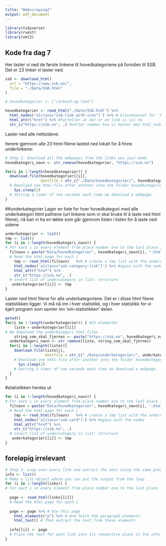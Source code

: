 ```yaml
---
title: "Webscraping2"
output: pdf_document
---
```


```r
library(tidyverse)
library(rvest)
library(xml2)
```

## Kode fra dag 7
Her laster vi ned de første linkene til hovedkategoriene på forsiden til SSB. Det er 23 linker vi laster ned. 
  
```r
ssb <- download_html(
  url = "https://www.ssb.no/",
  file = "./Data/SSB.html"
)

# hovedkategorier <- ["/arbeid-og-lonn"]

hovedkategorier <- read_html("./Data/SSB.html") %>%
  html_nodes('a[class="ssb-link with-icon"]') %>% # klassenavnet for 'hovedkategoriene', vi leser ut hver node som oppfyller dette kravet
  html_attr("href") %>% #forteller at det er en link vi vil ha
  str_c("https://ssb.no", .) #setter sammen hva vi henter med html_nodes med dette
```

Laster ned alle nettsidene:

Iterere gjennom alle 23 html-filene lasted ned lokalt for å finne underlinkene:

```r
# Step 2: Download all the webpages from the links you just made
hovedkategori_navn <- str_remove(hovedkategorier, "https://ssb.no") 

for(i in 1:length(hovedkategorier)) {
  download.file(hovedkategorier[[i]], 
                destfile = str_c("./Data/hovedkategorier/", hovedkategori_navn[i], ".html")) 
  # Download one html-file after another into the folder hovedkategorier
    Sys.sleep(2) 
  # Setting a timer of two seconds each time we download a webpage.  
}
```

##underkategorier
Lager en liste for hver hovedkategori med alle underkategori html pathene (url linkene som vi skal bruke til å laste ned html filene), nå kan vi ha en løkke som går gjennom listen i listen for å laste ned sidene 
```r
underkategorier <- list()
tmp <- list()
for (i in 1:length(hovedkategori_navn)) { 
# For each i in every element from place number one to the last place in hovedkategorier_lastet (given by length(hovedkategorier_lastet)) 
  filnavn = paste("Data/hovedkategorier", hovedkategori_navn[i], ".html", sep="")
  # Read the html-page for each i 
    tmp <- read_html(filnavn)   %>% # create a tmp list with the undercategories
    html_nodes('a[class="ssb-category-link"]') %>% #again with the nodes
    html_attr("href") %>% 
    str_c("https://ssb.no", .)
  # insert list of undercategory in list: structure
   underkategorier[[i]] <- tmp
}

```

Laster ned html filene for alle underkategoriene. Det er i disse html filene statistikken ligger. Vi må nå inn i hver statistikk, og i hver statistikk for vi kjørt program som samler inn 'om-statistikken' delen. 

```r
getwd()
for(i in 1:length(underkategorier)) { #23 elementer
    liste = underkategorier[[i]]
# We download the underkategori html files
    string_som_skal_fjernes <- paste("https://ssb.no", hovedkategori_navn[i], sep="")
  underkategori_navn <- str_remove(liste, string_som_skal_fjernes) 
  for(j in 1:length(liste)){
    download.file(liste[j],
                  destfile = str_c("./Data/underkategorier/", underkategori_navn[j], ".html")) 
    # Download one html-file after another into the folder hovedkategorier
      Sys.sleep(2) 
    # Setting a timer of two seconds each time we download a webpage.
  }
}
```

#statistikken hentes ut
```r
for (i in 1:length(hovedkategori_navn)) { 
# For each i in every element from place number one to the last place in hovedkategorier_lastet (given by length(hovedkategorier_lastet)) 
  filnavn = paste("Data/hovedkategorier", hovedkategori_navn[i], ".html", sep="")
  # Read the html-page for each i 
    tmp <- read_html(filnavn)   %>% # create a tmp list with the undercategories
    html_nodes('a[class="ssb-card"]') %>% #again with the nodes
    html_attr("href") %>% 
    str_c("https://ssb.no", .)
  # insert list of undercategory in list: structure
   underkategorier[[i]] <- tmp
}
```

## foreløpig irrelevant
```r
# Step 3: Loop over every link and extract the text using the same procedure as shown before
info <- list()  
# Make a list-object where you can put the output from the loop 
for (i in 1:length(links)) { 
# For each i in every element from place number one to the last place in links (given by length(links)) 
   
  page <- read_html(links[[i]])  
  # Read the html-page for each i 
   
  page <- page %>% # Use this page 
    html_elements("p") %>% # And fetch the paragraph elements 
    html_text() # Then extract the text from these elements 
   
  info[[i]] <- page  
  # Place the text for each link into its respective place in the info-object
}
```

